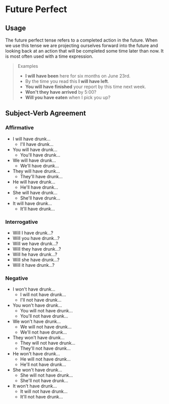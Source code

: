 # Future Perfect

## Usage

The future perfect tense refers to a completed action in the future. When we use this tense we are projecting ourselves forward into the future and looking back at an action that will be completed some time later than now. It is most often used with a time expression.

> Examples
>
> - **I will have been** here for six months on June 23rd.
> - By the time you read this **I will have left**.
> - **You will have finished** your report by this time next week.
> - **Won't they have arrived** by 5:00?
> - **Will you have eaten** when I pick you up?

## Subject-Verb Agreement

### Affirmative

- I will have drunk...
  - I'll have drunk...
- You will have drunk...
  - You'll have drunk...
- We will have drunk...
  - We'll have drunk...
- They will have drunk...
  - They'll have drunk...
- He will have drunk...
  - He'll have drunk...
- She will have drunk...
  - She'll have drunk...
- It will have drunk...
  - It'll have drunk...

### Interrogative

- Will I have drunk...?
- Will you have drunk...?
- Will we have drunk...?
- Will they have drunk...?
- Will he have drunk...?
- Will she have drunk...?
- Will it have drunk...?

### Negative

- I won't have drunk...
  - I will not have drunk...
  - I'll not have drunk...
- You won't have drunk...
  - You will not have drunk...
  - You'll not have drunk...
- We won't have drunk...
  - We will not have drunk...
  - We'll not have drunk...
- They won't have drunk...
  - They will not have drunk...
  - They'll not have drunk...
- He won't have drunk...
  - He will not have drunk...
  - He'll not have drunk...
- She won't have drunk...
  - She will not have drunk...
  - She'll not have drunk...
- It won't have drunk...
  - It will not have drunk...
  - It'll not have drunk...
